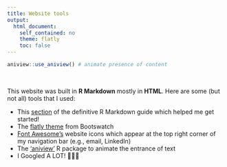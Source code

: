 ```yaml
---
title: Website tools
output:  
  html_document:  
    self_contained: no  
    theme: flatly
    toc: false
---
```


```r
aniview::use_aniview() # animate presence of content
```

<!-- for accessing the link icons --> 
<script src="https://kit.fontawesome.com/455169677b.js" crossorigin="anonymous"></script> 

::: {.aniview data-av-animation="fadeInUp"}

<br>

This website was built in **R Markdown** mostly in **HTML**. Here are some (but not all) tools that I used:

- This <a target="_blank" rel="noopener noreferrer" href="https://bookdown.org/yihui/rmarkdown/rmarkdown-site.html">section</a> of the definitive R Markdown guide which helped me get started!
- The <a target="_blank" rel="noopener noreferrer" href="https://bootswatch.com/flatly/">flatly theme</a> from Bootswatch
- <a target="_blank" rel="noopener noreferrer" href="https://fontawesome.com/">Font Awesome's</a> website icons which appear at the top right corner of my navigation bar (e.g., email, LinkedIn)
- The <a target="_blank" rel="noopener noreferrer" href="https://cran.r-project.org/web/packages/aniview/index.html">'aniview'</a> R package to animate the entrance of text
- I Googled A LOT! 🙇🏻‍♀️


:::